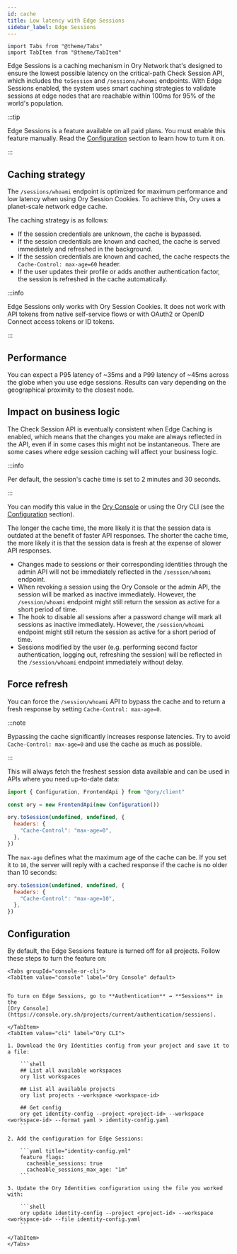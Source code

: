 ```yaml
---
id: cache
title: Low latency with Edge Sessions
sidebar_label: Edge Sessions
---
```


```mdx-code-block
import Tabs from "@theme/Tabs"
import TabItem from "@theme/TabItem"
```

Edge Sessions is a caching mechanism in Ory Network that's designed to ensure the lowest possible latency on the critical-path
Check Session API, which includes the `toSession` and `/sessions/whoami` endpoints. With Edge Sessions enabled, the system uses
smart caching strategies to validate sessions at edge nodes that are reachable within 100ms for 95% of the world's population.

:::tip

Edge Sessions is a feature available on all paid plans. You must enable this feature manually. Read the
[Configuration](#configuration) section to learn how to turn it on.

:::

## Caching strategy

The `/sessions/whoami` endpoint is optimized for maximum performance and low latency when using Ory Session Cookies. To achieve
this, Ory uses a planet-scale network edge cache.

The caching strategy is as follows:

- If the session credentials are unknown, the cache is bypassed.
- If the session credentials are known and cached, the cache is served immediately and refreshed in the background.
- If the session credentials are known and cached, the cache respects the `Cache-Control: max-age=60` header.
- If the user updates their profile or adds another authentication factor, the session is refreshed in the cache automatically.

:::info

Edge Sessions only works with Ory Session Cookies. It does not work with API tokens from native self-service flows or with OAuth2
or OpenID Connect access tokens or ID tokens.

:::

## Performance

You can expect a P95 latency of ~35ms and a P99 latency of ~45ms across the globe when you use edge sessions. Results can vary
depending on the geographical proximity to the closest node.

## Impact on business logic

The Check Session API is eventually consistent when Edge Caching is enabled, which means that the changes you make are always
reflected in the API, even if in some cases this might not be instantaneous. There are some cases where edge session caching will
affect your business logic.

:::info

Per default, the session's cache time is set to 2 minutes and 30 seconds.

:::

You can modify this value in the [Ory Console](https://console.ory.sh/projects/current/authentication/sessions) or using the Ory
CLI (see the [Configuration](#configuration) section).

The longer the cache time, the more likely it is that the session data is outdated at the benefit of faster API responses. The
shorter the cache time, the more likely it is that the session data is fresh at the expense of slower API responses.

- Changes made to sessions or their corresponding identities through the admin API will not be immediately reflected in the
  `/session/whoami` endpoint.
- When revoking a session using the Ory Console or the admin API, the session will be marked as inactive immediately. However, the
  `/session/whoami` endpoint might still return the session as active for a short period of time.
- The hook to disable all sessions after a password change will mark all sessions as inactive immediately. However, the
  `/session/whoami` endpoint might still return the session as active for a short period of time.
- Sessions modified by the user (e.g. performing second factor authentication, logging out, refreshing the session) will be
  reflected in the `/session/whoami` endpoint immediately without delay.

## Force refresh

You can force the `/session/whoami` API to bypass the cache and to return a fresh response by setting `Cache-Control: max-age=0`.

:::note

Bypassing the cache significantly increases response latencies. Try to avoid `Cache-Control: max-age=0` and use the cache as much
as possible.

:::

This will always fetch the freshest session data available and can be used in APIs where you need up-to-date data:

```js
import { Configuration, FrontendApi } from "@ory/client"

const ory = new FrontendApi(new Configuration())

ory.toSession(undefined, undefined, {
  headers: {
    "Cache-Control": "max-age=0",
  },
})
```

The `max-age` defines what the maximum age of the cache can be. If you set it to `10`, the server will reply with a cached
response if the cache is no older than 10 seconds:

```js
ory.toSession(undefined, undefined, {
  headers: {
    "Cache-Control": "max-age=10",
  },
})
```

## Configuration

By default, the Edge Sessions feature is turned off for all projects. Follow these steps to turn the feature on:

````mdx-code-block
<Tabs groupId="console-or-cli">
<TabItem value="console" label="Ory Console" default>


To turn on Edge Sessions, go to **Authentication** → **Sessions** in the
[Ory Console](https://console.ory.sh/projects/current/authentication/sessions).

</TabItem>
<TabItem value="cli" label="Ory CLI">

1. Download the Ory Identities config from your project and save it to a file:

    ```shell
    ## List all available workspaces
    ory list workspaces

    ## List all available projects
    ory list projects --workspace <workspace-id>

    ## Get config
    ory get identity-config --project <project-id> --workspace <workspace-id> --format yaml > identity-config.yaml
    ```

2. Add the configuration for Edge Sessions:

    ```yaml title="identity-config.yml"
    feature_flags:
      cacheable_sessions: true
      cacheable_sessions_max_age: "1m"
    ```

3. Update the Ory Identities configuration using the file you worked with:

    ```shell
    ory update identity-config --project <project-id> --workspace <workspace-id> --file identity-config.yaml
    ```

</TabItem>
</Tabs>
````
